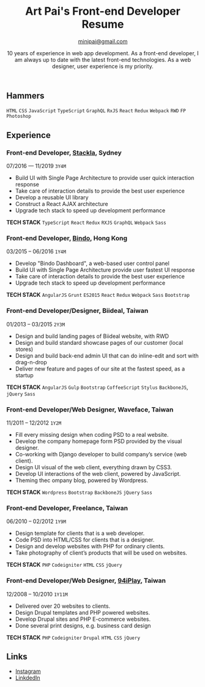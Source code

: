 <div className="markdown-body">

<header>

# Art Pai's Front-end Developer Resume

<minipai@gmail.com>

10 years of experience in web app development. As a front-end developer, I am always up to date with the latest front-end technologies. As a web designer, user experience is my priority.

</header>

## Hammers

`HTML` `CSS` `JavaScript` `TypeScript` `GraphQL` `RxJS` `React` `Redux` `Webpack` `RWD` `FP` `Photoshop`

## Experience

<section>

### Front-end Developer, [Stackla](https://stackla.com), Sydney

07/2016 — 11/2019 `3Y4M`

- Build UI with Single Page Architecture to provide user quick interaction response
- Take care of interaction details to provide the best user experience
- Develop a reusable UI library
- Construct a React AJAX architecture
- Upgrade tech stack to speed up development performance

**TECH STACK** `TypeScript` `React` `Redux` `RXJS` `GraphQL` `Webpack` `Sass`

</section>

<section>

### Front-end Developer, [Bindo](https://bindopos.com/), Hong Kong

03/2015 – 06/2016 `1Y4M`

- Develop "Bindo Dashboard", a web-based user control panel
- Build UI with Single Page Architecture provide user fastest UI response
- Take care of interaction details to provide the best user experience
- Upgrade tech stack to speed up development performance

**TECH STACK** `AngularJS` `Grunt` `ES2015` `React` `Redux` `Webpack` `Sass` `Bootstrap`

</section>

<section>

### Front-end Developer/Designer, Biideal, Taiwan

01/2013 – 03/2015 `2Y3M`

- Design and build landing pages of Biideal website, with RWD
- Design and build standard showcase pages of our customer (local stores)
- Design and build back-end admin UI that can do inline-edit and sort with drag-n-drop
- Deliver new feature and pages of our site at the fastest speed, as a startup

**TECH STACK** `AngularJS` `Gulp` `Bootstrap` `CoffeeScript` `Stylus` `BackboneJS`, `jQuery` `Sass`

</section>

<section>

### Front-end Developer/Web Designer, Waveface, Taiwan

11/2011 – 12/2012 `1Y2M`

- Fill every missing design when coding PSD to a real website.
- Develop the company homepage form PSD provided by the visual designer.
- Co-working with Django developer to build company’s service (web client).
- Design UI visual of the web client, everything drawn by CSS3.
- Develop UI interactions of the web client, powered by JavaScript.
- Theming thec ompany blog, powered by Wordpress.

**TECH STACK** `Wordpress` `Bootstrap` `BackboneJS` `jQuery` `Sass`

</section>

<section>

### Front-end Developer, Freelance, Taiwan

06/2010 – 02/2012 `1Y9M`

- Design template for clients that is a web developer.
- Code PSD into HTML/CSS for clients that is a designer.
- Design and develop websites with PHP for ordinary clients.
- Take photography of client’s products that will be used on websites.

**TECH STACK** `PHP` `Codeigniter` `HTML` `CSS` `jQuery`

</section>

<section>

### Front-end Developer/Web Designer, [94iPlay](http://www.94iplay.tw), Taiwan

12/2008 – 10/2010 `1Y11M`

- Delivered over 20 websites to clients.
- Design Drupal templates and PHP powered websites.
- Develop Drupal sites and PHP E-commerce websites.
- Done several print designs, e.g. business card design

**TECH STACK** `PHP` `Codeigniter` `Drupal` `HTML` `CSS` `jQuery`

</section>

<footer>

## Links

- [Instagram](https://instagram.com/minipai)
- [LinkdedIn](https://www.linkedin.com/in/minipai/)

</footer>

</div>
